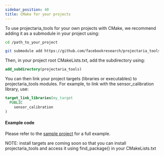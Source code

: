 ```yaml
---
sidebar_position: 40
title: CMake for your projects
---
```


To use projectaria_tools for your own projects with CMake, we recommend adding it as a submodule in your project using:

```bash
cd /path_to_your_project

git submodule add https://github.com/facebookresearch/projectaria_tools.git
```

Then, in your project root CMakeLists.txt, add the subdirectory using:

```cmake
add_subdirectory(projectaria_tools)
```
You can then link your project targets (libraries or executables) to projectaria_tools modules.
For example, to link with the sensor_calibration library, use:

```cmake
target_link_libraries(my_target
  PUBLIC
    sensor_calibration
)
```

#### Example code
Please refer to the [sample project](https://github.com/facebookresearch/projectaria_tools/tree/main/sample_project) for a full example.

NOTE: install targets are coming soon so that you can install projectaria_tools and access it using find_package() in your CMakeLists.txt
